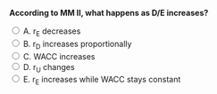 ::: {.question-block}

<form onsubmit="event.preventDefault(); checkAnswer('module7_mcq_q75')" data-correct-answer="E">
<strong style="display: block;">According to MM II, what happens as D/E increases?</strong>

<label><input type="radio" name="module7_mcq_q75" value="A"> A. r<sub>E</sub> decreases</label><br>
<label><input type="radio" name="module7_mcq_q75" value="B"> B. r<sub>D</sub> increases proportionally</label><br>
<label><input type="radio" name="module7_mcq_q75" value="C"> C. WACC increases</label><br>
<label><input type="radio" name="module7_mcq_q75" value="D"> D. r<sub>U</sub> changes</label><br>
<label><input type="radio" name="module7_mcq_q75" value="E"> E. r<sub>E</sub> increases while WACC stays constant</label><br>
</form>

<div id="feedback-module7_mcq_q75" class="feedback" data-status="" style="display:none;">
✅ Correct: E. In MM II, r<sub>E</sub> rises with leverage but WACC remains constant.
</div>

:::
